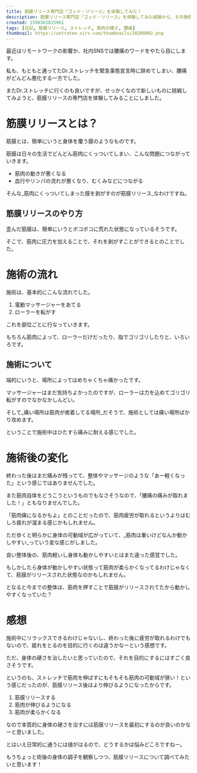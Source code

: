 ```yaml
---
title: 筋膜リリース専門店『ゴッド・リリース』を体験してみた！
description: 筋膜リリース専門店『ゴッド・リリース』を体験してみた経験から、その施術内容や効果についてまとめます。
created: 1596361615961
tags: [日記, 筋膜リリース, ストレッチ, 筋肉の硬さ, 腰痛]
thumbnail: https://untraten.sirv.com/thumbnails/20200802.png
---
```


最近はリモートワークの影響か、社内SNSでは腰痛のワードをやたら目にします。

私も、もともと通ってたDr.ストレッチを緊急事態宣言時に辞めてしまい、腰痛がどんどん悪化する一方でした。

またDr.ストレッチに行くのも良いですが、せっかくなので新しいものに挑戦してみようと、筋膜リリースの専門店を体験してみることにしました。

<ArticleCard slug="ストレッチ" />

# 筋膜リリースとは？

筋膜とは、簡単にいうと身体を覆う膜のようなものです。

筋膜は日々の生活でどんどん筋肉にくっついてしまい、こんな問題につながっていきます。

- 筋肉の動きが悪くなる
- 血行やリンパの流れが悪くなり、むくみなどにつながる

そんな_筋肉にくっついてしまった膜を剥がすのが筋膜リリース_なわけですね。

## 筋膜リリースのやり方

歪んだ筋膜は、簡単にいうとボコボコに荒れた状態になっているそうです。

そこで、筋肉に圧力を加えることで、それを剥がすことができるとのことでした。

# 施術の流れ

施術は、基本的にこんな流れでした。

1. 電動マッサージャーをあてる
2. ローラーを転がす

これを部位ごとに行なっていきます。

もちろん筋肉によって、ローラーだけだったり、指でゴリゴリしたりと、いろいろです。

## 施術について

端的にいうと、場所によってはめちゃくちゃ痛かったです。

マッサージャーはまだ気持ちよかったのですが、ローラーは力を込めてゴリゴリ転がすのでなかなかしんどい。

そして_痛い場所は筋肉が癒着してる場所_だそうで、施術としては痛い場所ばかり攻めます。

ということで施術中はひたすら痛みに耐える感じでした。

# 施術後の変化

終わった後はまだ痛みが残ってて、整体やマッサージのような「あー軽くなった」という感じではありませんでした。

また筋肉自体をどうこうというものでもなさそうなので、「腰痛の痛みが取れました！」ともなりませんでした。

「筋肉痛になるかもよ」とのことだったので、筋肉疲労が取れるというよりはむしろ疲れが溜まる感じかもしれません。

ただ歩くと明らかに身体の可動域が広がっていて、_筋肉は重いけどなんか動かしやすい_っていう変な感じがしました。

良い整体後の、筋肉軽いし身体も動かしやすいとはまた違った感覚でした。

もしかしたら身体が動かしやすい状態って筋肉が柔らかくなってるわけじゃなくて、筋膜がリリースされた状態なのかもしれません。

となると今までの整体は、筋肉を押すことで筋膜がリリースされてたから動かしやすくなっていた？

# 感想

施術中にリラックスできるわけじゃないし、終わった後に疲労が取れるわけでもないので、疲れをとるのを目的に行くのは違うかなーという感想です。

ただ、身体の硬さを治したいと思っていたので、それを目的にするにはすごく良さそうです。

というのも、ストレッチで筋肉を伸ばすにもそもそも筋肉の可動域が狭い！という感じだったのが、筋膜リリース後はより伸びるようになったからです。

1. 筋膜リリースする
2. 筋肉が伸びるようになる
3. 筋肉が柔らかくなる

なので本質的に身体の硬さを治すには筋膜リリースを最初にするのが良いのかなーと思いました。

とはいえ日常的に通うには値がはるので、どうするかは悩みどころですねー。

もうちょっと術後の身体の調子を観察しつつ、筋膜リリースについて調べてみたいと思います！
